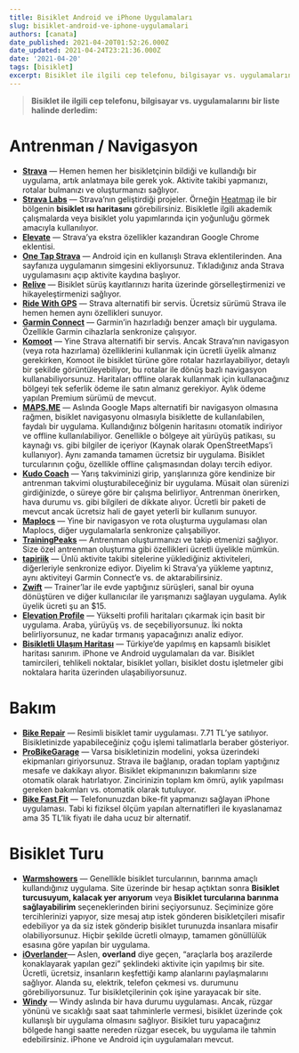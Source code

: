 ```yaml
---
title: Bisiklet Android ve iPhone Uygulamaları
slug: bisiklet-android-ve-iphone-uygulamalari
authors: [canata]
date_published: 2021-04-20T01:52:26.000Z
date_updated: 2021-04-24T23:21:36.000Z
date: '2021-04-20'
tags: [bisiklet]
excerpt: Bisiklet ile ilgili cep telefonu, bilgisayar vs. uygulamalarını bir liste halinde derledim.
---
```


> **Bisiklet ile ilgili cep telefonu, bilgisayar vs. uygulamalarını bir liste halinde derledim:**
<!--truncate-->
# Antrenman / Navigasyon

- [****Strava****](https://strava.com/) — Hemen hemen her bisikletçinin bildiği ve kullandığı bir uygulama, artık anlatmaya bile gerek yok. Aktivite takibi yapmanızı, rotalar bulmanızı ve oluşturmanızı sağlıyor.
- [****Strava Labs****](http://labs.strava.com/) — Strava’nın geliştirdiği projeler. Örneğin [Heatmap](https://www.strava.com/heatmap#12.08/28.57599/41.00943/hot/all) ile bir bölgenin **bisiklet ısı haritasını** görebilirsiniz. Bisikletle ilgili akademik çalışmalarda veya bisiklet yolu yapımlarında için yoğunluğu görmek amacıyla kullanılıyor.
- [****Elevate****](https://chrome.google.com/webstore/detail/elevate-for-strava/dhiaggccakkgdfcadnklkbljcgicpckn) — Strava’ya ekstra özellikler kazandıran Google Chrome eklentisi.
- [****One Tap Strava****](https://play.google.com/store/apps/details?id=com.onetapstrava&amp;hl=tr) — Android için en kullanışlı Strava eklentilerinden. Ana sayfanıza uygulamanın simgesini ekliyorsunuz. Tıkladığınız anda Strava uygulamasını açıp aktivite kaydına başlıyor.
- [****Relive****](https://www.relive.cc/) — Bisiklet sürüş kayıtlarınızı harita üzerinde görselleştirmenizi ve hikayeleştirmenizi sağlıyor.
- [****Ride With GPS****](https://ridewithgps.com/) — Strava alternatifi bir servis. Ücretsiz sürümü Strava ile hemen hemen aynı özellikleri sunuyor.
- [****Garmin Connect****](https://connect.garmin.com/) — Garmin’in hazırladığı benzer amaçlı bir uygulama. Özellikle Garmin cihazlarla senkronize çalışıyor.
- [****Komoot****](https://www.komoot.com/) — Yine Strava alternatifi bir servis. Ancak Strava’nın navigasyon (veya rota hazırlama) özelliklerini kullanmak için ücretli üyelik almanız gerekirken, Komoot ile bisiklet türüne göre rotalar hazırlayabiliyor, detaylı bir şekilde görüntüleyebiliyor, bu rotalar ile dönüş bazlı navigasyon kullanabiliyorsunuz. Haritaları offline olarak kullanmak için kullanacağınız bölgeyi tek seferlik ödeme ile satın almanız gerekiyor. Aylık ödeme yapılan Premium sürümü de mevcut.
- [****MAPS.ME****](https://play.google.com/store/apps/details?id=com.mapswithme.maps.pro) — Aslında Google Maps alternatifi bir navigasyon olmasına rağmen, bisiklet navigasyonu olmasıyla bisiklette de kullanılabilen, faydalı bir uygulama. Kullandığınız bölgenin haritasını otomatik indiriyor ve offline kullanılabiliyor. Genellikle o bölgeye ait yürüyüş patikası, su kaynağı vs. gibi bilgiler de içeriyor (Kaynak olarak OpenStreetMaps’i kullanıyor). Aynı zamanda tamamen ücretsiz bir uygulama. Bisiklet turcularının çoğu, özellikle offline çalışmasından dolayı tercih ediyor.
- [****Kudo Coach****](https://www.kudo.coach/) — Yarış takviminizi girip, yarışlarınıza göre kendinize bir antrenman takvimi oluşturabileceğiniz bir uygulama. Müsait olan sürenizi girdiğinizde, o süreye göre bir çalışma belirliyor. Antrenman önerirken, hava durumu vs. gibi bilgileri de dikkate alıyor. Ücretli bir paketi de mevcut ancak ücretsiz hali de gayet yeterli bir kullanım sunuyor.
- [****Maplocs****](https://play.google.com/store/apps/details?id=abhiank.maplocs&amp;hl=tr) — Yine bir navigasyon ve rota oluşturma uygulaması olan Maplocs, diğer uygulamalarla senkronize çalışabiliyor.
- [****TrainingPeaks****](https://www.trainingpeaks.com/) — Antrenman oluşturmanızı ve takip etmenizi sağlıyor. Size özel antrenman oluşturma gibi özellikleri ücretli üyelikle mümkün.
- [****tapiriik****](https://tapiriik.com/) — Ünlü aktivite takibi sitelerine yüklediğiniz aktiviteleri, diğerleriyle senkronize ediyor. Diyelim ki Strava’ya yükleme yaptınız, aynı aktiviteyi Garmin Connect’e vs. de aktarabilirsiniz.
- [****Zwift****](https://zwift.com/) — Trainer’lar ile evde yaptığınız sürüşleri, sanal bir oyuna dönüştüren ve diğer kullanıcılar ile yarışmanızı sağlayan uygulama. Aylık üyelik ücreti şu an $15.
- [****Elevation Profile****](https://play.google.com/store/apps/details?id=com.shasha.elevationprofile) — Yükselti profili haritaları çıkarmak için basit bir uygulama. Araba, yürüyüş vs. de seçebiliyorsunuz. İki nokta belirliyorsunuz, ne kadar tırmanış yapacağınızı analiz ediyor.
- [****Bisikletli Ulaşım Haritası****](https://bisikletliulasim.com/harita.html) — Türkiye’de yapılmış en kapsamlı bisiklet haritası sanırım. iPhone ve Android uygulamaları da var. Bisiklet tamircileri, tehlikeli noktalar, bisiklet yolları, bisiklet dostu işletmeler gibi noktalara harita üzerinden ulaşabiliyorsunuz.

# Bakım

- [****Bike Repair****](https://play.google.com/store/apps/details?id=com.atomicsoftwares.bikerepair&amp;hl=tr&amp;pageId=none) — Resimli bisiklet tamir uygulaması. 7.71 TL’ye satılıyor. Bisikletinizde yapabileceğiniz çoğu işlemi talimatlarla beraber gösteriyor.
- [****ProBikeGarage****](https://www.probikegarage.com/) — Varsa bisikletinizin modelini, yoksa üzerindeki ekipmanları giriyorsunuz. Strava ile bağlanıp, oradan toplam yaptığınız mesafe ve dakikayı alıyor. Bisiklet ekipmanınızın bakımlarını size otomatik olarak hatırlatıyor. Zincirinizin toplam km ömrü, aylık yapılması gereken bakımları vs. otomatik olarak tutuluyor.
- [****Bike Fast Fit****](https://apps.apple.com/tr/app/bike-fast-fit/id710935084) — Telefonunuzdan bike-fit yapmanızı sağlayan iPhone uygulaması. Tabi ki fiziksel ölçüm yapılan alternatifleri ile kıyaslanamaz ama 35 TL’lik fiyatı ile daha ucuz bir alternatif.

# Bisiklet Turu

- [****Warmshowers****](https://warmshowers.org/) — Genellikle bisiklet turcularının, barınma amaçlı kullandığınız uygulama. Site üzerinde bir hesap açtıktan sonra **Bisiklet turcusuyum, kalacak yer arıyorum** veya **Bisiklet turcularına barınma sağlayabilirim** seçeneklerinden birini seçiyorsunuz. Seçiminize göre tercihlerinizi yapıyor, size mesaj atıp istek gönderen bisikletçileri misafir edebiliyor ya da siz istek gönderip bisiklet turunuzda insanlara misafir olabiliyorsunuz. Hiçbir şekilde ücretli olmayıp, tamamen gönüllülük esasına göre yapılan bir uygulama.
- [****iOverlander****](http://ioverlander.com/)— Aslen, **overland** diye geçen, “araçlarla boş arazilerde konaklayarak yapılan gezi” şeklindeki aktivite için yapılmış bir site. Ücretli, ücretsiz, insanların keşfettiği kamp alanlarını paylaşmalarını sağlıyor. Alanda su, elektrik, telefon çekmesi vs. durumunu görebiliyorsunuz. Tur bisikletçilerinin çok işine yarayacak bir site.
- [****Windy****](https://www.windy.com/) — Windy aslında bir hava durumu uygulaması. Ancak, rüzgar yönünü ve sıcaklığı saat saat tahminlerle vermesi, bisiklet üzerinde çok kullanışlı bir uygulama olmasını sağlıyor. Bisiklet turu yapacağınız bölgede hangi saatte nereden rüzgar esecek, bu uygulama ile tahmin edebilirsiniz. iPhone ve Android için uygulamaları mevcut.
